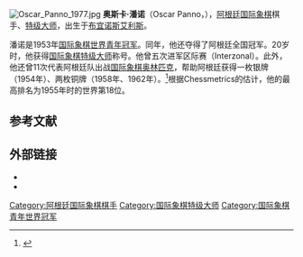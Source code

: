 [[File:Oscar_Panno_1977.jpg|thumb]]
'''奥斯卡·潘诺'''（Oscar Panno，{{bd|1935年|3月}}），[[阿根廷|阿根廷]][[国际象棋|国际象棋]]棋手、[[国际象棋特级大师|特级大师]]，出生于[[布宜诺斯艾利斯|布宜诺斯艾利斯]]。

潘诺是1953年[[世界青年国际象棋锦标赛|国际象棋世界青年冠军]]。同年，他还夺得了阿根廷全国冠军。20岁时，他获得[[国际象棋特级大师|国际象棋特级大师]]称号。他曾五次进军区际赛（Interzonal）。此外，他还曾11次代表阿根廷队出战[[国际象棋奥林匹克|国际象棋奥林匹克]]，帮助阿根廷获得一枚银牌（1954年）、两枚铜牌（1958年、1962年）。<ref>{{Cite web |url=http://www.olimpbase.org/players/82yekggc.html |title=Men's Chess Olympiads: Oscar Panno |access-date=2016-03-27 |archive-date=2019-10-10 |archive-url=https://web.archive.org/web/20191010094109/http://www.olimpbase.org/players/82yekggc.html |dead-url=no }}</ref>根据Chessmetrics的估计，他的最高排名为1955年时的世界第18位。

== 参考文献 ==
{{reflist}}

== 外部链接 ==
* {{fide|id=100153}}
* {{chessgames player|id=14024}}

{{chess-bio-stub}}
[[Category:阿根廷国际象棋棋手|Category:阿根廷国际象棋棋手]]
[[Category:国际象棋特级大师|Category:国际象棋特级大师]]
[[Category:国际象棋青年世界冠军|Category:国际象棋青年世界冠军]]